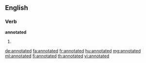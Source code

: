 ==English==

===Verb===
'''annotated'''

# {{en-past of|annotate}}

[[de:annotated]]
[[fa:annotated]]
[[fr:annotated]]
[[hu:annotated]]
[[mg:annotated]]
[[ml:annotated]]
[[fi:annotated]]
[[th:annotated]]
[[vi:annotated]]